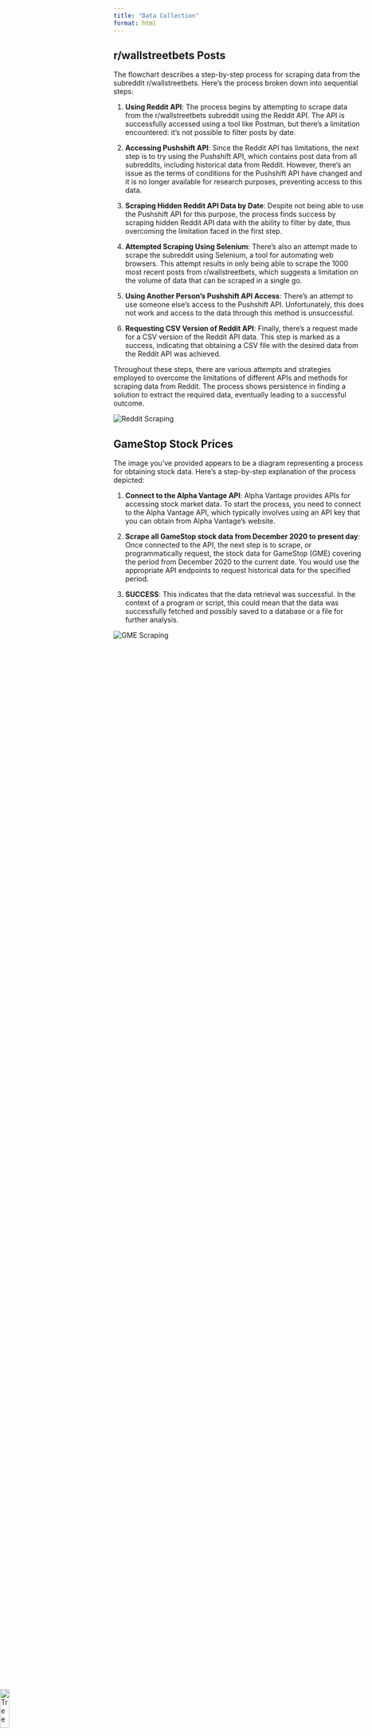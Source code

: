 ```yaml
---
title: "Data Collection"
format: html
---
```


## r/wallstreetbets Posts

The flowchart describes a step-by-step process for scraping data from the subreddit r/wallstreetbets. Here's the process broken down into sequential steps:

1. **Using Reddit API**: The process begins by attempting to scrape data from the r/wallstreetbets subreddit using the Reddit API. The API is successfully accessed using a tool like Postman, but there's a limitation encountered: it's not possible to filter posts by date.

2. **Accessing Pushshift API**: Since the Reddit API has limitations, the next step is to try using the Pushshift API, which contains post data from all subreddits, including historical data from Reddit. However, there's an issue as the terms of conditions for the Pushshift API have changed and it is no longer available for research purposes, preventing access to this data.

3. **Scraping Hidden Reddit API Data by Date**: Despite not being able to use the Pushshift API for this purpose, the process finds success by scraping hidden Reddit API data with the ability to filter by date, thus overcoming the limitation faced in the first step.

4. **Attempted Scraping Using Selenium**: There's also an attempt made to scrape the subreddit using Selenium, a tool for automating web browsers. This attempt results in only being able to scrape the 1000 most recent posts from r/wallstreetbets, which suggests a limitation on the volume of data that can be scraped in a single go.

5. **Using Another Person’s Pushshift API Access**: There's an attempt to use someone else’s access to the Pushshift API. Unfortunately, this does not work and access to the data through this method is unsuccessful.

6. **Requesting CSV Version of Reddit API**: Finally, there's a request made for a CSV version of the Reddit API data. This step is marked as a success, indicating that obtaining a CSV file with the desired data from the Reddit API was achieved.

Throughout these steps, there are various attempts and strategies employed to overcome the limitations of different APIs and methods for scraping data from Reddit. The process shows persistence in finding a solution to extract the required data, eventually leading to a successful outcome.

<img src="images/reddit_scraping_process.png" alt="Reddit Scraping">



## GameStop Stock Prices

The image you've provided appears to be a diagram representing a process for obtaining stock data. Here's a step-by-step explanation of the process depicted:

1. **Connect to the Alpha Vantage API**: Alpha Vantage provides APIs for accessing stock market data. To start the process, you need to connect to the Alpha Vantage API, which typically involves using an API key that you can obtain from Alpha Vantage's website.

2. **Scrape all GameStop stock data from December 2020 to present day**: Once connected to the API, the next step is to scrape, or programmatically request, the stock data for GameStop (GME) covering the period from December 2020 to the current date. You would use the appropriate API endpoints to request historical data for the specified period.

3. **SUCCESS**: This indicates that the data retrieval was successful. In the context of a program or script, this could mean that the data was successfully fetched and possibly saved to a database or a file for further analysis.

<img src="images/gme_scraping_process.png" alt="GME Scraping">





<img src="images/tree.png" alt="Tree" style="width: 14%; height: auto; position: absolute; bottom: 0px; left: 0px; z-index: 2;">